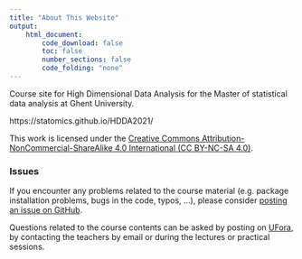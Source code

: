 ```yaml
---
title: "About This Website"
output:
    html_document:
        code_download: false
        toc: false
        number_sections: false
        code_folding: "none"
---
```


Course site for High Dimensional Data Analysis for the Master of statistical
data analysis at Ghent University.

https://statomics.github.io/HDDA2021/

This work is licensed under the
[Creative Commons Attribution-NonCommercial-ShareAlike 4.0 International (CC BY-NC-SA 4.0)](https://creativecommons.org/licenses/by-nc-sa/4.0).

### Issues

If you encounter any problems related to the course material (e.g. package
installation problems, bugs in the code, typos, ...), please consider [posting
an issue on GitHub](https://github.com/statOmics/HDDA2021/issues).

<!-- TODO: update link to UFora -->
Questions related to the course contents can be asked by posting on [UFora](),
by contacting the teachers by email or during the lectures or practical
sessions.
